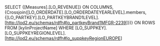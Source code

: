 SELECT {[Measures].[LO_REVENUE]} ON COLUMNS,
{Crossjoin([LO_ORDERDATE].[LO_ORDERDATEYEARLEVEL].members, {[LO_PARTKEY].[LO_PARTKEYBRAND1LEVEL].[<http://lod2.eu/schemas/rdfh#lo_partkeyBrand1MFGR-2239>]})} ON ROWS
FROM [kylinProjectName]
WHERE [LO_SUPPKEY].[LO_SUPPKEYREGIONLEVEL].[<http://lod2.eu/schemas/rdfh#lo_suppkeyRegionEUROPE>]
